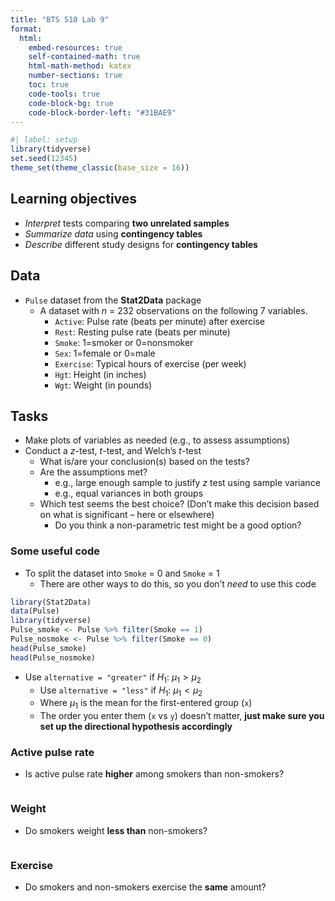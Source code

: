 ```yaml
---
title: "BTS 510 Lab 9"
format:
  html:
    embed-resources: true
    self-contained-math: true
    html-math-method: katex
    number-sections: true
    toc: true
    code-tools: true
    code-block-bg: true
    code-block-border-left: "#31BAE9"
---
```


```r
#| label: setup
library(tidyverse)
set.seed(12345)
theme_set(theme_classic(base_size = 16))
```

## Learning objectives

* *Interpret* tests comparing **two unrelated samples**
* *Summarize data* using **contingency tables**
* *Describe* different study designs for **contingency tables** 

## Data 

* `Pulse` dataset from the **Stat2Data** package
    * A dataset with $n$ = 232 observations on the following 7 variables.
        * `Active`: Pulse rate (beats per minute) after exercise
        * `Rest`: Resting pulse rate (beats per minute)
        * `Smoke`: 1=smoker or 0=nonsmoker
        * `Sex`: 1=female or 0=male
        * `Exercise`: Typical hours of exercise (per week)
        * `Hgt`: Height (in inches)
        * `Wgt`: Weight (in pounds)

## Tasks

* Make plots of variables as needed (e.g., to assess assumptions)
* Conduct a $z$-test, $t$-test, and Welch's $t$-test
  * What is/are your conclusion(s) based on the tests?
  * Are the assumptions met?
    * e.g., large enough sample to justify $z$ test using sample variance
    * e.g., equal variances in both groups
  * Which test seems the best choice? (Don't make this decision based on what is significant -- here or elsewhere)
    * Do you think a non-parametric test might be a good option?

### Some useful code

* To split the dataset into `Smoke` = 0 and `Smoke` = 1
  * There are other ways to do this, so you don't *need* to use this code

```r
library(Stat2Data)
data(Pulse)
library(tidyverse)
Pulse_smoke <- Pulse %>% filter(Smoke == 1)
Pulse_nosmoke <- Pulse %>% filter(Smoke == 0)
head(Pulse_smoke)
head(Pulse_nosmoke)
```

* Use `alternative = "greater"` if $H_1$: $\mu_1 > \mu_2$
  * Use `alternative = "less"` if $H_1$: $\mu_1 < \mu_2$
  * Where $\mu_1$ is the mean for the first-entered group (`x`)
  * The order you enter them (`x` vs `y`) doesn't matter, **just make sure you set up the directional hypothesis accordingly**

### Active pulse rate

* Is active pulse rate **higher** among smokers than non-smokers?

```r

```

### Weight

* Do smokers weight **less than** non-smokers?

```r

```

### Exercise

* Do smokers and non-smokers exercise the **same** amount?

```r

```

